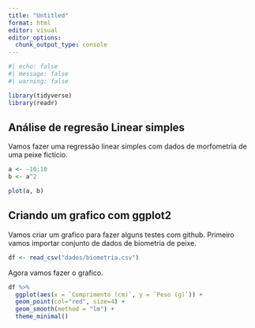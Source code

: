 ```yaml
---
title: "Untitled"
format: html
editor: visual
editor_options: 
  chunk_output_type: console
---
```


```r
#| echo: false
#| message: false
#| warning: false

library(tidyverse)
library(readr)
```

## Análise de regresão Linear simples

Vamos fazer uma regressão linear simples com dados de morfometria de uma peixe fictício.

```r
a <- -10:10
b <- a^2
```

```r
plot(a, b)
```

## Criando um grafico com ggplot2

Vamos criar um grafico para fazer alguns testes com github. Primeiro vamos importar conjunto de dados de biometria de peixe.

```r
df <- read_csv("dados/biometria.csv")
```

Agora vamos fazer o grafico.

```r
df %>% 
  ggplot(aes(x = `Comprimento (cm)`, y = `Peso (g)`)) +
  geom_point(col="red", size=4) + 
  geom_smooth(method = "lm") +
  theme_minimal()
```
